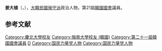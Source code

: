 {{BLP unsourced|time=2020-06-30T13:33:03+00:00}}
{{Infobox politician
| name        = 姜大植
| native_name = 강대식
| image       = 
| caption     = 
| birth_date = {{Birth date and age|1959|11|2}}
| birth_place = 
| residence = {{KOR}}[[大邱|大邱]]
| nationality   = {{ROK}}
| party         = {{PPP}}
| other_names = 
| alma_mater = [[嶺南大學_(韓國)|嶺南大學]]、[[慶北大學|慶北大學]]

| office = {{flagicon|South Korea}} 第21屆[[韓國國會|韓國國會]]議員
| term_start = 2020年5月30日
| term_end   = 
| constituency = [[大邱|大邱]][[東區_(大邱)|東區]]乙
| predecessor = [[劉承旼|劉承旼]]
| successor  = 

}}
'''姜大植'''（{{kor|강대식|姜大植|Kang Dae-sik}}，{{bd|1959年|11月2日}}），[[大韓民國|大韓民國]][[保守派|保守派]]政治人物，第21屆[[韓國國會|韓國國會]]議員。

== 参考文献 ==
<references />

{{DEFAULTSORT:Kang Dae-sik}}
[[Category:慶北大學校友|Category:慶北大學校友]]
[[Category:嶺南大學校友_(韓國)|Category:嶺南大學校友 (韓國)]]
[[Category:第二十一屆韓國國會議員|Category:第二十一屆韓國國會議員]]
[[Category:姜姓|D]]
[[Category:国民力量党人物|Category:国民力量党人物]]
[[Category:国民力量党人物|Category:国民力量党人物]]
